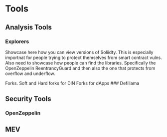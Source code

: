 # Tools 

## Analysis Tools
### Explorers
Showcase here how you can view versions of Soliidty. This is especially importnat for people trying to protect themselves from smart contract vulns. Also need to showcase how people can find the libraries. Specifically the OpenZeppelin ReentrancyGuard and then also the one that protects from overflow and underflow.

Forks. Soft and Hard forks for DIN
Forks for dApps
### Defillama

## Security Tools
### OpenZeppelin 

## MEV